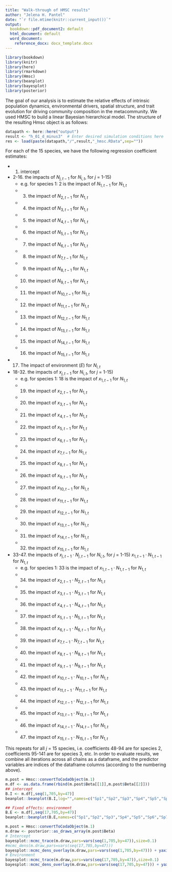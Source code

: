 ```yaml
---
title: "Walk-through of HMSC results"
author: "Jelena H. Pantel"
date: "`r file.mtime(knitr::current_input())`"
output:
  bookdown::pdf_document2: default
  html_document: default
  word_document:
    reference_docx: docx_template.docx
---
```


```r
library(bookdown)
library(knitr)
library(here)
library(rmarkdown)
library(Hmsc)
library(beanplot)
library(bayesplot)
library(posterior)
```

The goal of our analysis is to estimate the relative effects of intrinsic population dynamics, environmental drivers, spatial structure, and trait evolution for driving community composition in the metacommunity. We used HMSC to build a linear Bayesian hierarchical model. The structure of the resulting Hmsc object is as follows:

```r
datapath <- here::here("output")
result <- "h_01_d_minus3"  # Enter desired simulation conditions here
res <- load(paste(datapath,"/",result,"_hmsc.RData",sep=""))
```

For each of the 15 species, we have the following regression coefficient estimates:

* 1. intercept
* 2-16. the impacts of $N_{j,t-1}$ for $N_{i,t}$, for *j* = 1-15)
    + e.g. for species 1: 2 is the impact of $N_{1,t-1}$ for $N_{1,t}$
    + 3. the impact of $N_{2,t-1}$ for $N_{1,t}$
    + 4. the impact of $N_{3,t-1}$ for $N_{1,t}$
    + 5. the impact of $N_{4,t-1}$ for $N_{1,t}$
    + 6. the impact of $N_{5,t-1}$ for $N_{1,t}$
    + 7. the impact of $N_{6,t-1}$ for $N_{1,t}$
    + 8. the impact of $N_{7,t-1}$ for $N_{1,t}$
    + 9. the impact of $N_{8,t-1}$ for $N_{1,t}$
    + 10. the impact of $N_{9,t-1}$ for $N_{1,t}$
    + 11. the impact of $N_{10,t-1}$ for $N_{1,t}$
    + 12. the impact of $N_{11,t-1}$ for $N_{1,t}$
    + 13. the impact of $N_{12,t-1}$ for $N_{1,t}$
    + 14. the impact of $N_{13,t-1}$ for $N_{1,t}$
    + 15. the impact of $N_{14,t-1}$ for $N_{1,t}$
    + 16. the impact of $N_{15,t-1}$ for $N_{1,t}$
* 17. The impact of environment (*E*) for $N_{i,t}$
* 18-32. the impacts of $x_{j,t-1}$ for $N_{i,t}$, for *j* = 1-15)
    + e.g. for species 1: 18 is the impact of $x_{1,t-1}$ for $N_{1,t}$
    + 19. the impact of $x_{2,t-1}$ for $N_{1,t}$
    + 20. the impact of $x_{3,t-1}$ for $N_{1,t}$
    + 21. the impact of $x_{4,t-1}$ for $N_{1,t}$
    + 22. the impact of $x_{5,t-1}$ for $N_{1,t}$
    + 23. the impact of $x_{6,t-1}$ for $N_{1,t}$
    + 24. the impact of $x_{7,t-1}$ for $N_{1,t}$
    + 25. the impact of $x_{8,t-1}$ for $N_{1,t}$
    + 26. the impact of $x_{9,t-1}$ for $N_{1,t}$
    + 27. the impact of $x_{10,t-1}$ for $N_{1,t}$
    + 28. the impact of $x_{11,t-1}$ for $N_{1,t}$
    + 29. the impact of $x_{12,t-1}$ for $N_{1,t}$
    + 30. the impact of $x_{13,t-1}$ for $N_{1,t}$
    + 31. the impact of $x_{14,t-1}$ for $N_{1,t}$
    + 32. the impact of $x_{15,t-1}$ for $N_{1,t}$
* 33-47. the impacts of $x_{j,t-1} \cdot  N_{j,t-1}$  for $N_{i,t}$, for *j* = 1-15) $x_{1,t-1} \cdot  N_{1,t-1}$ for $N_{1,t}$
    + e.g. for species 1: 33 is the impact of $x_{1,t-1} \cdot  N_{1,t-1}$ for $N_{1,t}$
    + 34. the impact of $x_{2,t-1} \cdot  N_{2,t-1}$ for $N_{1,t}$
    + 35. the impact of $x_{3,t-1} \cdot  N_{3,t-1}$ for $N_{1,t}$
    + 36. the impact of $x_{4,t-1} \cdot  N_{4,t-1}$ for $N_{1,t}$
    + 37. the impact of $x_{5,t-1} \cdot  N_{5,t-1}$ for $N_{1,t}$
    + 38. the impact of $x_{6,t-1} \cdot  N_{6,t-1}$ for $N_{1,t}$
    + 39. the impact of $x_{7,t-1} \cdot  N_{7,t-1}$ for $N_{1,t}$
    + 40. the impact of $x_{8,t-1} \cdot  N_{8,t-1}$ for $N_{1,t}$
    + 41. the impact of $x_{9,t-1} \cdot  N_{9,t-1}$ for $N_{1,t}$
    + 42. the impact of $x_{10,t-1} \cdot  N_{10,t-1}$ for $N_{1,t}$
    + 43. the impact of $x_{11,t-1} \cdot  N_{11,t-1}$ for $N_{1,t}$
    + 44. the impact of $x_{12,t-1} \cdot  N_{12,t-1}$ for $N_{1,t}$
    + 45. the impact of $x_{13,t-1} \cdot  N_{13,t-1}$ for $N_{1,t}$
    + 46. the impact of $x_{14,t-1} \cdot  N_{14,t-1}$ for $N_{1,t}$
    + 47. the impact of $x_{15,t-1} \cdot  N_{15,t-1}$ for $N_{1,t}$

This repeats for all *j* = 15 species, i.e. coefficients 48-94 are for species 2, coefficients 95-141 are for species 3, etc. In order to evaluate results, we combine all iterations across all chains as a dataframe, and the predictor variables are indices of the dataframe columns (according to the numbering above).

```r
m.post = Hmsc::convertToCodaObject(m.1)
m.df <- as.data.frame(rbind(m.post$Beta[[1]],m.post$Beta[[2]]))
## intercept
B.I <- m.df[,seq(1,705,by=47)]
beanplot::beanplot(B.I,log="",names=c("Sp1","Sp2","Sp3","Sp4","Sp5","Sp6","Sp7","Sp8","Sp9","Sp10","Sp11","Sp12","Sp13","Sp14","Sp15"),ylab=expression('N'["i,t"]),main="Intercept")

## Fixed effects: environment
B.E <- m.df[,seq(17,705,by=47)]
beanplot::beanplot(B.E,names=c("Sp1","Sp2","Sp3","Sp4","Sp5","Sp6","Sp7","Sp8","Sp9","Sp10","Sp11","Sp12","Sp13","Sp14","Sp15"),ylab=expression('N'["i,t"]),main=expression("Environment: " ~  beta ~ "*" ~ "E"[i]))
```

```r
m.post = Hmsc::convertToCodaObject(m.1)
m.draw <- posterior::as_draws_array(m.post$Beta)
# Intercept
bayesplot::mcmc_trace(m.draw,pars=vars(seq(1,705,by=47)),size=0.1)
#mcmc_dens(m.draw,pars=vars(seq(17,705,by=47)))
bayesplot::mcmc_dens_overlay(m.draw,pars=vars(seq(1,705,by=47))) + yaxis_text(TRUE) + ylab("density")
# Environment
bayesplot::mcmc_trace(m.draw,pars=vars(seq(17,705,by=47)),size=0.1)
bayesplot::mcmc_dens_overlay(m.draw,pars=vars(seq(17,705,by=47))) + yaxis_text(TRUE) + ylab("density")
```



